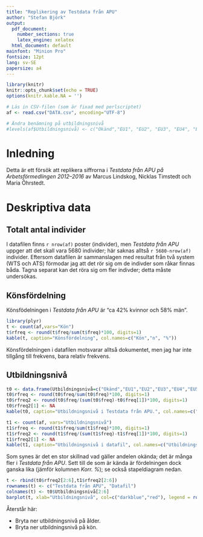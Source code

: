 ```yaml
---
title: "Replikering av Testdata från APU"
author: "Stefan Björk"
output:
  pdf_document:
    number_sections: true
    latex_engine: xelatex
  html_document: default
mainfont: "Minion Pro"
fontsize: 12pt
lang: sv-SE
papersize: a4
---
```


```r
library(knitr)
knitr::opts_chunk$set(echo = TRUE)
options(knitr.kable.NA = '')

# Läs in CSV-filen (som är fixad med perlscriptet)
af <- read.csv("DATA.csv", encoding="UTF-8")

# Ändra benämning på utbildningsnivå
#levels(af$Utbildningsnivå) <- c("Okänd","EU1", "EU2", "EU3", "EU4", "EU5")

```

# Inledning

Detta är ett försök att replikera siffrorna i *Testdata från APU på Arbetsförmedlingen 2012--2016* av Marcus Lindskog, Nicklas Timstedt och Maria Öhrstedt.

# Deskriptiva data

## Totalt antal individer

I datafilen finns `r nrow(af)` poster (individer), men *Testdata från APU* uppger att det skall vara 5680 individer; här saknas alltså `r 5680-nrow(af)` individer. Eftersom datafilen är sammanslagen med resultat från två system (WTS och ATS) förmodar jag att det rör sig om de indivder som råkar finnas båda. Tagna separat kan det röra sig om fler indivder; detta måste undersökas.

## Könsfördelning

Könsfödelningen i *Testdata från APU* är "ca 42% kvinnor och 58% män".

```r
library(plyr)
t <- count(af,vars="Kön")
t$rfreq <- round(t$freq/sum(t$freq)*100, digits=1)
kable(t, caption="Könsfördelning", col.names=c("Kön","n", "%"))
```

Könsfördelningen i datafilen motsvarar alltså dokumentet, men jag har inte tillgång till frekvens, bara relativ frekvens.

## Utbildningsnivå

```r
t0 <- data.frame(Utbildningsnivå=c("Okänd","EU1","EU2","EU3","EU4","EU5"),freq=c(797,350,1516,2300,518,199))
t0$rfreq <- round(t0$freq/sum(t0$freq)*100, digits=1)
t0$rfreq2 <- round(t0$freq/(sum(t0$freq)-t0$freq[1])*100, digits=1)
t0$rfreq2[1] <- NA
kable(t0, caption="Utbildningsnivå i Testdata från APU.", col.names=c("Utbildningsnivå","n", "%", "Korr. %"))
```

```r
t1 <- count(af, vars="Utbildningsnivå")
t1$rfreq <- round(t1$freq/sum(t1$freq)*100, digits=1)
t1$rfreq2 <- round(t1$freq/(sum(t1$freq)-t1$freq[1])*100, digits=1)
t1$rfreq2[1] <- NA
kable(t1, caption="Utbildningsnivå i datafil", col.names=c("Utbildningsnivå","n", "%", "Korr. %"))
```

Som synes är det en stor skillnad vad gäller andelen okända; det är många fler i *Testdata från APU*. Sett till de som är kända är fördelningen dock ganska lika (jämför kolumnen *Korr. %*); se också stapeldiagram nedan.

```r
t <- rbind(t0$rfreq2[2:6],t1$rfreq2[2:6])
rownames(t) <- c("Testdata från APU", "Datafil")
colnames(t) <- t0$Utbildningsnivå[2:6]
barplot(t, xlab="Utbildningsnivå", col=c("darkblue","red"), legend = rownames(t), beside=TRUE)
```

Återstår här:

* Bryta ner utbildningsnivå på ålder.
* Bryta ner utbildningsnivå på kön.
